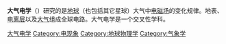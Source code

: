 {{unreferenced|time=2014-01-02T15:01:02+00:00}}

'''大气电学'''（{{lang-en|Atmospheric electricity}}）研究的是[[地球|地球]]（也包括其它星球）大气中[[电磁场|电磁场]]的变化规律。地表、[[电离层|电离层]]以及[[大气|大气]]组成全球电路。大气电学是一个交叉性学科。

{{天文小作品}}
{{Electromagnetism-stub}}
{{Atmospheric electricity}}
{{主要天氣現象}}
{{Authority control}}


[[Category:大气电学|]]
[[Category:电现象|Category:电现象]]
[[Category:地球物理学|Category:地球物理学]]
[[Category:气象学|Category:气象学]]